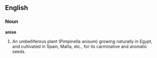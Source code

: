 ==English==

===Noun===

'''anise'''

#An umbelliferous plant (Pimpinella anisum) growing naturally in Egypt, and cultivated in Spain, Malta, etc., for its carminative and aromatic seeds.